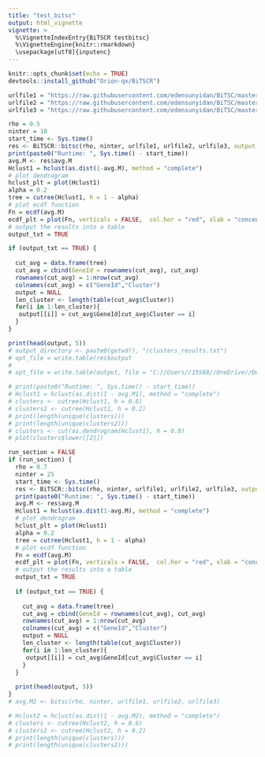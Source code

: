 ```yaml
---
title: "test_bitsc"
output: html_vignette
vignette: >
  %\VignetteIndexEntry{BiTSCR testbitsc}
  %\VignetteEngine{knitr::rmarkdown}
  \usepackage[utf8]{inputenc}
---
```


```r
knitr::opts_chunk$set(echo = TRUE)
devtools::install_github("Orion-qx/BiTSCR")
```

```r
urlfile1 = "https://raw.githubusercontent.com/edensunyidan/BiTSC/master/data/node_covariate_one.csv"
urlfile2 = "https://raw.githubusercontent.com/edensunyidan/BiTSC/master/data/node_covariate_two.csv"
urlfile3 = "https://raw.githubusercontent.com/edensunyidan/BiTSC/master/data/edge_one_two.csv"

```

```r
rho = 0.5
ninter = 10
start_time <- Sys.time()
res <- BiTSCR::bitsc(rho, ninter, urlfile1, urlfile2, urlfile3, output_txt = TRUE)
print(paste0("Runtime: ", Sys.time() - start_time))
avg.M <- res$avg.M
Hclust1 = hclust(as.dist(1-avg.M), method = "complete")
# plot dendrogram
hclust_plt = plot(Hclust1)
alpha = 0.2
tree = cutree(Hclust1, h = 1 - alpha)
# plot ecdf function
Fn = ecdf(avg.M)
ecdf_plt = plot(Fn, verticals = FALSE,  col.hor = "red", xlab = "concensus value", ylab = "empirical CDF", main = "", cex = 0.5)
# output the results into a table
output_txt = TRUE

if (output_txt == TRUE) {
  
  cut_avg = data.frame(tree)
  cut_avg = cbind(GeneId = rownames(cut_avg), cut_avg)
  rownames(cut_avg) = 1:nrow(cut_avg)
  colnames(cut_avg) = c("GeneId","Cluster")
  output = NULL
  len_cluster <- length(table(cut_avg$Cluster))
  for(i in 1:len_cluster){
   output[[i]] = cut_avg$GeneId[cut_avg$Cluster == i]
  }
}

print(head(output, 5))
# output_directory <- paste0(getwd(), "/clusters_results.txt")
# opt_file = write.table(res$output
# 
# opt_file = write.table(output, file = "C://Users//15588//OneDrive//Desktop//cutree04.txt",sep = "\t", row.name = TRUE)

# print(paste0("Runtime: ", Sys.time() - start_time))
# Hclust1 = hclust(as.dist(1 - avg.M1), method = "complete")
# clusters <- cutree(Hclust1, h = 0.6)
# clusters2 <- cutree(Hclust1, h = 0.2)
# print(length(unique(clusters)))
# print(length(unique(clusters2)))
# clusters <- cut(as.dendrogram(Hclust1), h = 0.8)
# plot(clusters$lower[[2]])
```

```r
run_section = FALSE
if (run_section) {
  rho = 0.7
  ninter = 25
  start_time <- Sys.time()
  res <- BiTSCR::bitsc(rho, ninter, urlfile1, urlfile2, urlfile3, output_txt = TRUE)
  print(paste0("Runtime: ", Sys.time() - start_time))
  avg.M <- res$avg.M
  Hclust1 = hclust(as.dist(1-avg.M), method = "complete")
  # plot dendrogram
  hclust_plt = plot(Hclust1)
  alpha = 0.2
  tree = cutree(Hclust1, h = 1 - alpha)
  # plot ecdf function
  Fn = ecdf(avg.M)
  ecdf_plt = plot(Fn, verticals = FALSE,  col.hor = "red", xlab = "concensus value", ylab = "empirical CDF", main = "", cex = 0.5)
  # output the results into a table
  output_txt = TRUE
  
  if (output_txt == TRUE) {
    
    cut_avg = data.frame(tree)
    cut_avg = cbind(GeneId = rownames(cut_avg), cut_avg)
    rownames(cut_avg) = 1:nrow(cut_avg)
    colnames(cut_avg) = c("GeneId","Cluster")
    output = NULL
    len_cluster <- length(table(cut_avg$Cluster))
    for(i in 1:len_cluster){
     output[[i]] = cut_avg$GeneId[cut_avg$Cluster == i]
    }
  }
  
  print(head(output, 5))
}
# avg.M2 <- bitsc(rho, ninter, urlfile1, urlfile2, urlfile3)

# Hclust2 = hclust(as.dist(1 - avg.M2), method = "complete")
# clusters <- cutree(Hclust2, h = 0.6)
# clusters2 <- cutree(Hclust2, h = 0.2)
# print(length(unique(clusters)))
# print(length(unique(clusters2)))
```
